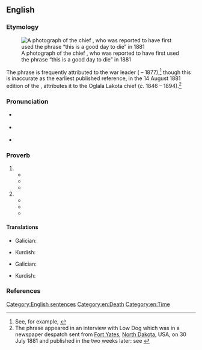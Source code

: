 ==English==
{{was wotd|2018|June|25}}

===Etymology===
[[File:Low Dog (From L. D. Greene Album) - NARA - 533089restoredh.jpg|thumb|upright|A {{circa2|1881–1885|short=yes}} photograph of the {{w|Oglala Lakota}} chief {{w|Low Dog}}, who was reported to have first used the phrase “this is a good day to die” in 1881]]

The phrase is frequently attributed to the {{w|Oglala Lakota}} war leader {{w|Crazy Horse}} ({{circa2|1842|short=yes}} – 1877),<ref>See, for example, {{cite-book|author=Kenneth Paul Kramer|chapter=American Indian Attitudes towards Death|title=The Sacred Art of Dying: How World Religions Understand Death|location=Mahwah, N.J.|publisher=[[w:Paulist Fathers|Paulist Press]]|year=1988|page=169|pageurl=https://books.google.com/books?id=gNkUnjIgIRUC&pg=PA169|isbn=978-0-8091-2942-3|passage=One of the best known death songs was sung by the Sioux warrior Chief Crazy Horse just before he entered into battle: / Hoka hey! Follow me / Today is a good day to fight / Today is a good day to die.}}</ref> though this is inaccurate as the earliest published reference, in the 14 August 1881 edition of the ''{{w|Leavenworth Times}}'', attributes it to the Oglala Lakota chief {{w|Low Dog}} (''c.'' 1846 – 1894).<ref>The phrase appeared in an interview with Low Dog which was in a newspaper despatch sent from [[w:Fort Yates, North Dakota|Fort Yates]], [[North Dakota]], USA, on 30 July 1881 and published in the ''{{w|Leavenworth Times}}'' two weeks later: see {{cite-book|editor=Richard G. Hardorff|chapter=The Low Dog Interview|quotee={{w|Low Dog}}|title=Indian Views of the Custer Fight: A Sourcebook|location=Norman, Okla.|publisher={{w|University of Oklahoma Press}}|year=2003|pages=63 and 65|pageurl=https://books.google.com/books?id=QM_R7y5tAoIC&pg=PA65|isbn=978-0-8061-3690-5|passage=We retreated until our men got all together, and then we charged upon them. I called to my men, ‘This is a good day to die: follow me.’}}</ref>

===Pronunciation===
* {{a|RP}} {{IPA|/təˈdeɪ ɪz ə ˈɡʊd deɪ tuː ˈdaɪ/|lang=en}}
* {{a|GA}} {{IPA|/tʊˈdeɪ ɪz ə ˈɡʊd deɪ tə ˈdaɪ/|lang=en}}
* {{hyphenation|to|day is a good day to die|lang=en}}

===Proverb===
{{head|en|proverb}}

# {{non-gloss definition|An expression of [[willingness]], even [[eagerness]], to give one's life for a [[cause#Noun|cause]].}}
#* {{quote-book|author=Stephen Solomita|chapter=12|title=A Good Day to Die|location=New York, N.Y.|publisher=[[w:Otto Penzler|Otto Penzler Books]]|year=1993|isbn=978-1-883402-03-7|passage=Junkies brag about the "rush" of mainlined heroin or inhaled crack cocaine; I'll put the rush of danger up against any drug. I wasn't kidding when I told Bouton it was '''a good day to die'''. ''Any'' day is '''a good day to die'''. As long as you go down fighting.|brackets=on|lang=en}}
#* {{quote-book|author=Robert B[rown] Parker|authorlink=Robert B. Parker|chapter=26|title=[[w:Night Passage (novel)|Night Passage: A Jesse Stone Novel]]|location=New York, N.Y.|publisher={{w|G. P. Putnam's Sons}}|year=1997|isbn=978-0-399-14304-5|passage=We will keep safe the heritage of this country. And if someday we must die to serve this cause, well, then, it will be '''a good day to die'''.|brackets=on}}
#* {{quote-journal|magazine=[[w:Engineering News-Record|Engineering News-Record: Top Construction Management Firms]]|location=New York, N.Y.|publisher=[[w:McGraw-Hill Education|McGraw-Hill]]|year=2001|volume=246|page=72|issn=0891-9526|oclc=20849177|passage=Otherwise, small business owners like those in the construction industry will have to be prescient, as well as politically and financially astute, in deciding if '''today is a good day to die'''.}}
# {{non-gloss definition|An expression indicating that one should not live with any [[regret#Noun|regrets]], or [[task#Noun|tasks]] left undone.}}
#* {{quote-book|author=Dave Collins|chapter=Gains|title=Please Remain Seated until the Ride has Come to a Complete Stop: Dave Collins Memoir|location=Lincoln, Neb.|publisher=Writer's Showcase, {{w|iUniverse}}|year=2002|pages=86–87|pageurl=https://books.google.com/books?id=aTDnhjYu77gC&pg=PA87|isbn=978-0-595-21342-9|passage=To be given the strength to live without regrets, without the feeling that you should be doing something more, something different. To make '''''today'' a good day to die'''. To gain fulfillment not with length of time, but with quality.|brackets=on}}
#* {{quote-book|author=Dan Millman|authorlink=Dan Millman|chapter=On Chapter Four: The Sword is Sharpened|title=Wisdom of the Peaceful Warrior: A Companion to the Book that Changes Lives|location=Tilburon, Calif.|publisher=H. J. Kramer; Novato, Calif.: {{w|New World Library}}|year=2006|page=111|pageurl=https://books.google.com/books?id=wY601VuaYoQC&pg=PA111|isbn=978-1-932073-21-8|passage=The main thing is to die after having truly lived, after leaving behind a contribution. {{w|Socrates}} lived fully and was perfectly content to let go when the time came. As the Native American saying goes, "'''Today is a good day to die'''."}}
#* {{quote-book|author=John Izzo|authorlink=John Izzo|chapter=The First Secret: Be True to Your Self|title=The Five Secrets You must Discover before You Die|location=San Francisco, Calif.|publisher={{w|Berrett-Koehler Publishers}}|year=2008|page=43|pageurl=https://books.google.com/books?id=orE-u3FZphkC&pg=PA43|isbn=978-1-57675-475-7|passage=In the native tradition of the Pacific Northwest there is a saying: "'''Today is a good day to die'''." What it means, of course, is that today is a good day to live completely. If you were lying on that hospital bed right now, what would be on that short list?}}

====Translations====
{{trans-top|''expression of willingness, even eagerness, to give one's life for a cause''}}
* Galician: {{t|gl|hoxe é un bo día para morrer}}
{{trans-mid}}
* Kurdish: {{t|ku|gotineka pêşiyan a Îngîlîzî}}
{{trans-bottom}}

{{trans-top|''expression indicating that one should not live with any regrets, or tasks left undone''}}
* Galician: {{t|gl|hoxe é un bo día para morrer}}
{{trans-mid}}
* Kurdish: {{t|ku|gotineka pêşiyan a Îngîlîzî}}
{{trans-bottom}}

===References===
<references />

[[Category:English sentences]]
[[Category:en:Death]]
[[Category:en:Time]]